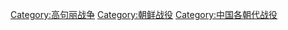 [[Category:高句丽战争|Category:高句丽战争]]
[[Category:朝鲜战役|Category:朝鲜战役]]
[[Category:中国各朝代战役|Category:中国各朝代战役]]